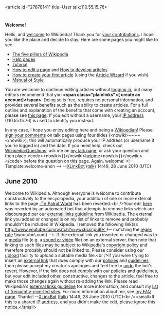 <article id="27878141" title=User talk:110.55.15.76>
	<talkpage id="27878141" title="User talk:110.55.15.76">
'''Welcome!'''

Hello, and [[Wikipedia:Introduction|welcome]] to Wikipedia! Thank you for [[Special:Contributions/110.55.15.76|your contributions]]. I hope you like the place and decide to stay. Here are some pages you might like to see:

* [[Wikipedia:Five pillars|The five pillars of Wikipedia]]
* [[Help:Contents|Help pages]]
* [[Wikipedia:Tutorial|Tutorial]]
* [[Wikipedia:How to edit a page|How to edit a page]] and [[Wikipedia:Article development|How to develop articles]]
* [[Wikipedia:Your first article|How to create your first article]] (using the [[Wikipedia:Article wizard2.0|Article Wizard]] if you wish)
* [[Wikipedia:Manual of Style|Manual of Style]]

You are welcome to continue editing articles without [[Special:Userlogin|logging in]], but many editors recommend that you '''&lt;span class=&quot;plainlinks&quot;&gt;[{{fullurl:Special:Userlogin|type=signup}} create an account]&lt;/span&gt;'''. Doing so is free, requires no personal information, and provides several benefits such as the ability to create articles. For a full outline and explanation of the benefits that come with creating an account, please see [[Wikipedia:Why create an account?|this page]]. If you edit without a username, your [[IP address]] (110.55.15.76) is used to identify you instead.

In any case, I hope you enjoy editing here and being a [[Wikipedia:Wikipedians|Wikipedian]]! Please [[Wikipedia:Signatures|sign your comments]] on talk pages using four tildes (&lt;nowiki&gt;~~~~&lt;/nowiki&gt;); this will automatically produce your IP address (or username if you're logged in) and the date. If you need help, check out [[Wikipedia:Questions]], ask me on [[User talk:XLinkBot|my talk page]], or ask your question and then place &lt;code&gt;&lt;nowiki&gt;{{&lt;/nowiki&gt;[[:Category:Wikipedians looking for help|helpme]]&lt;nowiki&gt;}}&lt;/nowiki&gt;&lt;/code&gt; before the question on this page. Again, welcome! &lt;!-- Template:welcome-anon --&gt;  --[[User:XLinkBot|XLinkBot]] ([[User talk:XLinkBot|talk]]) 14:49, 28 June 2010 (UTC)
== June 2010 ==
Welcome to Wikipedia. Although everyone is welcome to contribute constructively to the encyclopedia, your addition of one or more external links to the page [[:TV Patrol World]] has been reverted.&lt;br /&gt;Your edit [http://en.wikipedia.org/w/index.php?diff=370607730&amp;oldid=370533888 here] was reverted by an automated bot that attempts to remove links which are discouraged per our [[WP:EL|external links guideline]] from Wikipedia.  The external link you added or changed is on my list of links to remove and probably shouldn't be included in Wikipedia.  I removed the following link(s): http://www.youtube.com/watch?v=ywx6csnpuI0&lt;!-- matching the [[regex|regex rule]] \byoutube\.com) --&gt;. If the external link you inserted or changed was to a [[Wikipedia:Media|media]] file (e.g. a [[Wikipedia:Media help|sound or video]] file) on an external server, then note that linking to such files may be subject to Wikipedia's [[WP:COPYRIGHT|copyright policy]] and therefore probably should not be linked to.  Please consider using our [[Wikipedia:Upload|upload]] facility to upload a suitable media file.&lt;br /&gt;If you were trying to insert an [[Wikipedia:External links|external link]] that does comply with our [[Wikipedia:List of policies|policies]] and [[Wikipedia:List of guidelines|guidelines]], then please accept my creator's apologies and feel free to [[WP:UNDO|undo]] the bot's revert.  However, if the link does not comply with our policies and guidelines, but your edit included other, constructive, changes to the article, feel free to make those changes again without re-adding the link.  Please read Wikipedia's [[WP:EL|external links guideline]] for more information, and consult my [[User:XLinkBot/Reversion reasons|list of frequently-reverted sites]]. For more information about me, see [[User:XLinkBot/FAQ|my FAQ page]]. Thanks! --[[User:XLinkBot|XLinkBot]] ([[User talk:XLinkBot|talk]]) 14:49, 28 June 2010 (UTC)&lt;br /&gt;&lt;small&gt;If this is a shared [[IP address]], and you didn't make the edit, please ignore this notice.&lt;/small&gt;
	</talkpage>
</article>